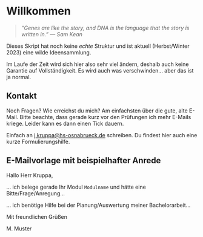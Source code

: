 # Willkommen {.unnumbered}

> *"Genes are like the story, and DNA is the language that the story is written in." --- Sam Kean*

Dieses Skript hat noch keine *echte* Struktur und ist aktuell (Herbst/Winter 2023) eine wilde Ideensammlung.

Im Laufe der Zeit wird sich hier also sehr viel ändern, deshalb auch keine Garantie auf Vollständigkeit. Es wird auch was verschwinden... aber das ist ja normal.

## Kontakt {#sec-contact-mail}

Noch Fragen? Wie erreichst du mich? Am einfachsten über die gute, alte E-Mail. Bitte beachte, dass gerade kurz vor den Prüfungen ich mehr E-Mails kriege. Leider kann es dann einen Tick dauern.

Einfach an [j.kruppa\@hs-osnabrueck.de](mailto:j.kruppa@hs-osnabrueck.de){.email} schreiben. Du findest hier auch eine kurze Formulierungshilfe.

::: callout-tip
## E-Mailvorlage mit beispielhafter Anrede

Hallo Herr Kruppa,

... ich belege gerade Ihr Modul `Modulname` und hätte eine Bitte/Frage/Anregung...

... ich benötige Hilfe bei der Planung/Auswertung meiner Bachelorarbeit...

Mit freundlichen Grüßen

M. Muster
:::